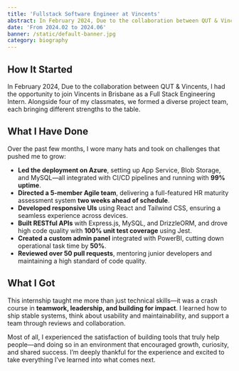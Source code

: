 ```yaml
---
title: 'Fullstack Software Engineer at Vincents'
abstract: In February 2024, Due to the collaboration between QUT & Vincents, I had the opportunity to join Vincents in Brisbane as a Full Stack Engineering Intern.
date: 'From 2024.02 to 2024.06'
banner: /static/default-banner.jpg
category: biography
---
```


## How It Started

In February 2024, Due to the collaboration between QUT & Vincents, I had the opportunity to join Vincents in Brisbane as a Full Stack Engineering Intern. Alongside four of my classmates, we formed a diverse project team, each bringing different strengths to the table.

## What I Have Done

Over the past few months, I wore many hats and took on challenges that pushed me to grow:

- **Led the deployment on Azure**, setting up App Service, Blob Storage, and MySQL—all integrated with CI/CD pipelines and running with **99% uptime**.
- **Directed a 5-member Agile team**, delivering a full-featured HR maturity assessment system **two weeks ahead of schedule**.
- **Developed responsive UIs** using React and Tailwind CSS, ensuring a seamless experience across devices.
- **Built RESTful APIs** with Express.js, MySQL, and DrizzleORM, and drove high code quality with **100% unit test coverage** using Jest.
- **Created a custom admin panel** integrated with PowerBI, cutting down operational task time by **50%**.
- **Reviewed over 50 pull requests**, mentoring junior developers and maintaining a high standard of code quality.

## What I Got

This internship taught me more than just technical skills—it was a crash course in **teamwork, leadership, and building for impact**. I learned how to ship stable systems, think about usability and maintainability, and support a team through reviews and collaboration.

Most of all, I experienced the satisfaction of building tools that truly help people—and doing so in an environment that encouraged growth, curiosity, and shared success. I’m deeply thankful for the experience and excited to take everything I’ve learned into what comes next.
